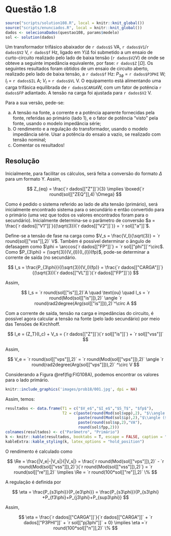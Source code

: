 <!-- Criado por Djonathan Quadras -->

# Questão 1.8 {-}

```r
source("scripts/solution108.R", local = knitr::knit_global())
source("scripts/enunciados.R", local = knitr::knit_global())
dados <- selecionaDados(questao108, params$modelo)
sol <- solution(dados)
```

Um transformador trifásico abaixador de `r dados$S` VA, `r dados$V1`/`r dados$V2` V, `r dados$f` Hz, ligado em $Y$/$\Delta$ foi submetido a um ensaio de curto-circuito realizado pelo lado de baixa tensão (`r dados$V2`V) de onde se obteve a seguinte impedância equivalente, por fase: `r dados$Z` [$\Omega$]. Os seguintes resultados foram obtidos de um ensaio de circuito aberto, realizado pelo lado de baixa tensão, a `r dados$f` Hz: $P_{3\phi}$ = `r dados$P3PHI` W; $I_l$ = `r dados$IL` A; $V_l$ = `r dados$VL` V. O equipamento está alimentando uma carga trifásica equilibrada de `r dados$CARGA`W, com um fator de potência `r dados$FP` adiantado. A tensão na carga foi ajustada para `r dados$V2` V.

Para a sua versão, pede-se:

a. A tensão na fonte, a corrente e a potência aparente fornecidas pela fonte, referidas ao primário (lado 1), e o fator de potência “visto” pela fonte, usando o modelo impedância série;
b. O rendimento e a regulação do transformador, usando o modelo impedância série. Usar a potência do ensaio a vazio, se realizado com tensão nominal;
c. Comentar os resultados!

## Resolução {-}

Inicialmente, para facilitar os cálculos, será feita a conversão do formato $\Delta$ para um formato Y. Assim,

$$
Z_{eq} = \frac{`r dados[["Z"]]`}{3} \implies \boxed{`r round(sol[["ZEQ"]],4)`\Omega} 
$$

Como é pedido o sistema referido ao lado de alta tensão (primário), será inicialmente encontrado sistema para o secundário e então convertido para o primário (uma vez que todos os valores encontrados foram para o secundário). Inicialmente determina-se o parâmetro de conversão $a = \frac{`r dados[["V1"]]`}{(\sqrt{3})(`r dados[["V2"]]`)} = `r sol[["a"]]`$.

Define-se a tensão de fase na carga como $V_s = \frac{V_l}{\sqrt{3}} = `r round(sol[["vss"]],2)` V$. Também é possível determinar o ângulo de defasagem como $\phi = \arccos{`r dados[["FP"]]`} = `r sol[["phi"]]`^\circ$. Como $P_{3\phi} = (\sqrt{3})(V_{l})(I_{l})(fp)$, pode-se determinar a corrente de saída (no secundário.

$$
I_s = \frac{P_{3\phi}}{(\sqrt{3})(V_l)(fp)} = \frac{`r dados[["CARGA"]]`}{(\sqrt{3})(`r dados[["VL"]]`)(`r dados[["FP"]]`)}
$$

Assim,

$$
I_s = `r round(sol[["is"]],2)`A \quad \text{ou} \quad I_s = `r round(Mod(sol[["is"]]),2)` \angle `r round(rad2degree(Arg(sol[["is"]])),2)`^\circ A
$$

Com a corrente de saída, tensão na carga e impedâncias do circuito, é possível agora calcular a tensão na fonte (pelo lado secundário) por meio das Tensões de Kirchhoff.

$$
I_e = (Z_T)(I_c) + V_s = (`r dados[["Z"]]`)(`r sol[["is"]]`) + `r sol[["vss"]]`
$$

Assim,

$$
V_e = `r round(sol[["vps"]],2)` = `r round(Mod(sol[["vps"]]),2)` \angle `r round(rad2degree(Arg(sol[["vps"]])),2)` ^\circ V
$$


Considerando a Figura \@ref(fig:FIG108A), podemos encontrar os valores para o lado primário.

```r
knitr::include_graphics('images/prob18/001.jpg', dpi = NA)
```

Assim, temos:

```r
resultados <- data.frame(T1 = c("$V_e$","$I_e$","$S_T$", "$fp$"),
                         T2 = c(paste(round(Mod(sol$vpp),2), "$\\angle ($", round(rad2degree(Arg(sol$vpp)),2), "$)^\\circ V$"),
                                paste(round(Mod(sol$ip),2),"$\\angle ($", round(rad2degree(Arg(sol$ip)),2), "$)^\\circ A$"),
                                paste(round(sol$sp,2),"VA"),
                                round(sol$fpp,2)))
colnames(resultados) <- c("Parâmetro", "Primário")
k <- knitr::kable(resultados, booktabs = T, escape = FALSE, caption = "Valores para Primário e Secundário")
kableExtra::kable_styling(k, latex_options = "hold_position")
```

O rendimento é calculado como

$$
\Re = \frac{|V_e|-|V_s|}{|V_s|} = \frac{`r round(Mod(sol[["vps"]]),2)` - `r round(Mod(sol[["vss"]]),2)`}{`r round(Mod(sol[["vss"]]),2)`} = `r round(sol[["re"]],2)` \implies \Re = `r round(100*sol[["re"]],2)` \%
$$

A regulação é definida por

$$
\eta = \frac{P_{s3\phi}}{P_{e3\phi}} = \frac{P_{s3\phi}}{P_{s3\phi} +P_{f3\phi}+P_{j3\phi}+P_{sup3\phi}}
$$

Assim,


$$
\eta = \frac{`r dados[["CARGA"]]`}{`r dados[["CARGA"]]` + `r dados[["P3PHI"]]` + `r sol[["pj3phi"]]` + 0} \implies \eta =`r round(100*sol[["n"]],2)` \%
$$

